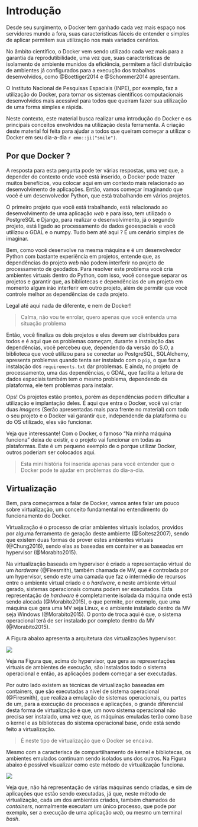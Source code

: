 # Introdução

Desde seu surgimento, o Docker tem ganhado cada vez mais espaço nos servidores mundo a fora, suas caracteristicas fáceis de entender e simples de aplicar permitem sua utilização nos mais variados cenários.

No âmbito científico, o Docker vem sendo utilizado cada vez mais para a garantia da reprodutibilidade, uma vez que, suas características de isolamento de ambiente munidos da eficiência, permitem a fácil distribuição de ambientes já configurados para a execução dos trabalhos desenvolvidos, como @Boettiger2014 e @Schommer2014 apresentam.

O Instituto Nacional de Pesquisas Espaciais (INPE), por exemplo, faz a utilização do Docker, para tornar os sistemas científicos computacionais desenvolvidos mais acessível para todos que queiram fazer sua utilização de uma forma simples e rápida.

Neste contexto, este material busca realizar uma introdução do Docker e os principais conceitos envolvidos na utilização desta ferramenta. A criação deste material foi feita para ajudar a todos que queiram começar a utilizar o Docker em seu dia-a-dia `r emo::ji("smile")`.

## Por que Docker ?

A resposta para esta pergunta pode ter várias respostas, uma vez que, a depender do contexto onde você está inserido, o Docker pode trazer muitos benefícios, vou colocar aqui em um contexto mais relacionado ao desenvolvimento de aplicações. Então, vamos começar imaginando que você é um desenvolvedor Python, que está trabalhando em vários projetos.

O primeiro projeto que você está trabalhando, está relacionado ao desenvolvimento de uma aplicação *web* e para isso, tem utilizado o PostgreSQL e Django, para realizar o desenvolvimento, já o segundo projeto, está ligado ao processamento de dados geoespaciais e você utilizou o GDAL e o numpy. Tudo bem até aqui ? É um cenário simples de imaginar.

Bem, como você desenvolve na mesma máquina e é um desenvolvedor Python com bastante experiência em projetos, entende que, as dependências do projeto *web* não podem interferir no projeto de processamento de geodados. Para resolver este problema você cria ambientes virtuais dentro do Python, com isso, você consegue separar os projetos e garantir que, as bibliotecas e dependências de um projeto em momento algum irão interferir em outro projeto, além de permitir que você controle melhor as dependências de cada projeto.

Legal até aqui nada de diferente, e nem de Docker! 

> Calma, não vou te enrolar, quero apenas que você entenda uma situação problema

Então, você finaliza os dois projetos e eles devem ser distribuidos para todos e é aqui que os problemas começam, durante a instalação das dependências, você percebeu que, dependendo da versão do S.O, a biblioteca que você utilizou para se conectar ao PostgreSQL, SQLAlchemy, apresenta problemas quando tenta ser instalado com o `pip`, o que faz a instalação dos `requirements.txt` dar problemas. E ainda, no projeto de processamento, uma das dependências, o GDAL, que facilita a leitura de dados espaciais também tem o mesmo problema, dependendo da plataforma, ele tem problemas para instalar.

Ops! Os projetos estão prontos, porém as dependências podem dificultar a utilização e implantação deles. É aqui que entra o Docker, você vai criar duas *imagens* (Serão apresentadas mais para frente no material) com todo o seu projeto e o Docker vai garantir que, independende da plataforma ou do OS utilizado, eles vão funcionar.

Veja que interessante! Com o Docker, o famoso "Na minha máquina funciona" deixa de existir, e o projeto vai funcionar em todas as plataformas. Este é um pequeno exemplo de o porque utilizar Docker, outros poderiam ser colocados aqui.

> Esta mini história foi inserida apenas para você entender que o Docker pode te ajudar em problemas do dia-a-dia.

## Virtualização

Bem, para começarmos a falar de Docker, vamos antes falar um pouco sobre virtualização, um conceito fundamental no entendimento do funcionamento do Docker.

Virtualização é o processo de criar ambientes virtuais isolados, providos por alguma ferramenta de geração deste ambiente (@Soltesz2007), sendo que existem duas formas de prover estes ambientes virtuais (@Chung2016), sendo elas as baseadas em container e as baseadas em hypervisor (@Morabito2015). 

Na virtualização baseada em hypervisor é criado a representação virtual de um *hardware* (@Firesmith), também chamada de MV, que é controlada por um hypervisor, sendo este uma camada que faz o intermédio de recursos entre o ambiente virtual criado e o *hardware*, e neste ambiente virtual gerado, sistemas operacionais comuns podem ser executados. Esta representação de *hardware* é completamente isolada da máquina onde está sendo alocada (@Morabito2015), o que permite, por exemplo, que uma máquina que gera uma MV seja Linux, e o ambiente instalado dentro da MV seja Windows (@Morabito2015). O ponto de troca aqui é que, o sistema operacional terá de ser instalado por completo dentro da MV (@Morabito2015).

A Figura abaixo apresenta a arquitetura das virtualizações hypervisor.

![](res/1_intro/hypervisor_overview.svg)

Veja na Figura que, acima do hypervisor, que gera as representações virtuais de ambientes de execução, são instalados todo o sistema operacional e então, as aplicações podem começar a ser executadas.

Por outro lado existem as técnicas de virtualização baseadas em containers, que são executadas a nível de sistema operacional (@Firesmith), que realiza a emulação de sistemas operacionais, ou partes de um, para a execução de processos e aplicações, o grande diferencial desta forma de virtualização é que, um novo sistema operacional não precisa ser instalado, uma vez que, as máquinas emuladas terão como base o kernel e as bibliotecas do sistema operacional base, onde está sendo feito a virtualização.

> É neste tipo de virtualização que o Docker se encaixa.

Mesmo com a caracterisca de compartilhamento de kernel e bibliotecas, os ambientes emulados continuam sendo isolados uns dos outros. Na Figura abaixo é possível visualizar como este método de virtualização funciona.

![](res/1_intro/container_overview.svg)

Veja que, não há representação de várias máquinas sendo criadas, e sim de aplicações que estão sendo executadas, já que, neste método de virtualização, cada um dos ambientes criados, também chamados de *containers*, normalmente executam um único processo, que pode por exemplo, ser a execução de uma aplicação *web*, ou mesmo um terminal *bash*.
